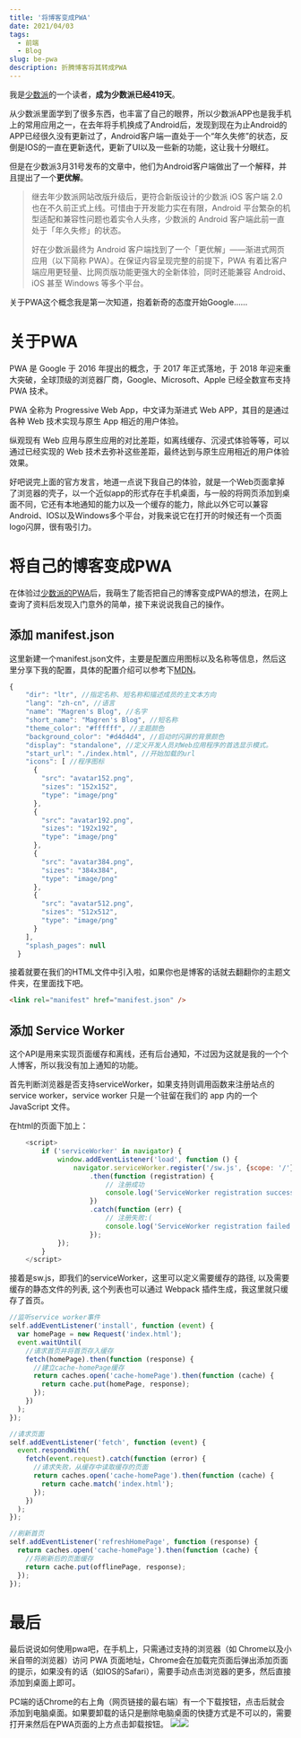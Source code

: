 ```yaml
---
title: '将博客变成PWA'
date: 2021/04/03
tags:
  - 前端
  - Blog
slug: be-pwa
description: 折腾博客将其转成PWA
---
```


我是[少数派](https://sspai.com/)的一个读者，**成为少数派已经419天**。

从少数派里面学到了很多东西，也丰富了自己的眼界，所以少数派APP也是我手机上的常用应用之一，在去年将手机换成了Android后，发现到现在为止Android的APP已经很久没有更新过了，Android客户端一直处于一个“年久失修”的状态，反倒是IOS的一直在更新迭代，更新了UI以及一些新的功能，这让我十分眼红。

但是在少数派3月31号发布的文章中，他们为Android客户端做出了一个解释，并且提出了一个**更优解**。

> 继去年少数派网站改版升级后，更符合新版设计的少数派 iOS 客户端 2.0 也在不久前正式上线。可惜由于开发能力实在有限，Android 平台繁杂的机型适配和兼容性问题也着实令人头疼，少数派的 Android 客户端此前一直处于「年久失修」的状态。
>
> 好在少数派最终为 Android 客户端找到了一个「更优解」——渐进式网页应用（以下简称 PWA）。在保证内容呈现完整的前提下，PWA 有着比客户端应用更轻量、比网页版功能更强大的全新体验，同时还能兼容 Android、iOS 甚至 Windows 等多个平台。

关于PWA这个概念我是第一次知道，抱着新奇的态度开始Google……

# 关于PWA

PWA 是 Google 于 2016 年提出的概念，于 2017 年正式落地，于 2018 年迎来重大突破，全球顶级的浏览器厂商，Google、Microsoft、Apple 已经全数宣布支持 PWA 技术。

PWA 全称为 Progressive Web App，中文译为渐进式 Web APP，其目的是通过各种 Web 技术实现与原生 App 相近的用户体验。

纵观现有 Web 应用与原生应用的对比差距，如离线缓存、沉浸式体验等等，可以通过已经实现的 Web 技术去弥补这些差距，最终达到与原生应用相近的用户体验效果。

好吧说完上面的官方发言，地道一点说下我自己的体验，就是一个Web页面拿掉了浏览器的壳子，以一个近似app的形式存在手机桌面，与一般的将网页添加到桌面不同，它还有本地通知的能力以及一个缓存的能力，除此以外它可以兼容Android、IOS以及Windows多个平台，对我来说它在打开的时候还有一个页面logo闪屏，很有吸引力。

# 将自己的博客变成PWA

在体验过[少数派的PWA](https://pwa.sspai.com/)后，我萌生了能否把自己的博客变成PWA的想法，在网上查询了资料后发现入门意外的简单，接下来说说我自己的操作。

## 添加 manifest.json

这里新建一个manifest.json文件，主要是配置应用图标以及名称等信息，然后这里分享下我的配置，具体的配置介绍可以参考下[MDN](https://developer.mozilla.org/zh-CN/docs/Web/Manifest)。

```js
{
    "dir": "ltr", //指定名称、短名称和描述成员的主文本方向
    "lang": "zh-cn", //语言
    "name": "Magren's Blog", //名字
    "short_name": "Magren's Blog", //短名称
    "theme_color": "#ffffff", //主题颜色
    "background_color": "#d4d4d4", //启动时闪屏的背景颜色
    "display": "standalone", //定义开发人员对Web应用程序的首选显示模式。
    "start_url": "./index.html", //开始加载的url
    "icons": [ //程序图标
      {
        "src": "avatar152.png",
        "sizes": "152x152",
        "type": "image/png"
      },
      {
        "src": "avatar192.png",
        "sizes": "192x192",
        "type": "image/png"
      },
      {
        "src": "avatar384.png",
        "sizes": "384x384",
        "type": "image/png"
      },
      {
        "src": "avatar512.png",
        "sizes": "512x512",
        "type": "image/png"
      }
    ],
    "splash_pages": null
  }
```

接着就要在我们的HTML文件中引入啦，如果你也是博客的话就去翻翻你的主题文件夹，在里面找下吧。

```html
<link rel="manifest" href="manifest.json" />
```

## 添加 Service Worker

这个API是用来实现页面缓存和离线，还有后台通知，不过因为这就是我的一个个人博客，所以我没有加上通知的功能。

首先判断浏览器是否支持serviceWorker，如果支持则调用函数来注册站点的service worker，service worker 只是一个驻留在我们的 app 内的一个 JavaScript 文件。

在html的页面下加上：

```js
    <script>
        if ('serviceWorker' in navigator) {
            window.addEventListener('load', function () {
                navigator.serviceWorker.register('/sw.js', {scope: '/'})
                    .then(function (registration) {
                        // 注册成功
                        console.log('ServiceWorker registration successful');
                    })
                    .catch(function (err) {
                        // 注册失败:(
                        console.log('ServiceWorker registration failed');
                    });
            });
        }
    </script>
```

接着是sw.js，即我们的serviceWorker，这里可以定义需要缓存的路径, 以及需要缓存的静态文件的列表, 这个列表也可以通过 Webpack 插件生成，我这里就只缓存了首页。

```js
//监听service worker事件
self.addEventListener('install', function (event) {
  var homePage = new Request('index.html');
  event.waitUntil(
    //请求首页并将首页存入缓存
    fetch(homePage).then(function (response) {
      //建立cache-homePage缓存
      return caches.open('cache-homePage').then(function (cache) {
        return cache.put(homePage, response);
      });
    })
  );
});

//请求页面
self.addEventListener('fetch', function (event) {
  event.respondWith(
    fetch(event.request).catch(function (error) {
      //请求失败，从缓存中读取缓存的页面
      return caches.open('cache-homePage').then(function (cache) {
        return cache.match('index.html');
      });
    })
  );
});

//刷新首页
self.addEventListener('refreshHomePage', function (response) {
  return caches.open('cache-homePage').then(function (cache) {
    //将刷新后的页面缓存
    return cache.put(offlinePage, response);
  });
});
```

# 最后

最后说说如何使用pwa吧，在手机上，只需通过支持的浏览器（如 Chrome以及小米自带的浏览器）访问 PWA 页面地址，Chrome会在加载完页面后弹出添加页面的提示，如果没有的话（如IOS的Safari），需要手动点击浏览器的更多，然后直接添加到桌面上即可。

PC端的话Chrome的右上角（网页链接的最右端）有一个下载按钮，点击后就会添加到电脑桌面。如果要卸载的话只是删除电脑桌面的快捷方式是不可以的，需要打开来然后在PWA页面的上方点击卸载按钮。
![](/postImg/be-pwa/blog1.png)![](/postImg/be-pwa/blog2.png)
